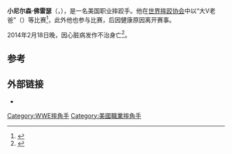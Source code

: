 {{Infobox professional wrestler
|name        = Nelson Frazier, Jr.
|image       = Nelson Frazier, Jr. in Kitchener, Ontario, Canada.jpg
|caption     = 2005年8月
|names       = Big Daddy<br>Big Daddy V<br>Big Daddy Voodoo<br>King Mabel<br>King V<br>Mabel<br>Nelson Knight<br>Viscera
|height      = {{height|ft=6|in=6}}
|weight      = {{convert|487|lb|kg|abbr=on}}
|birth_date  = 1971年2月14日
|birth_place = [[美国|美国]][[田纳西州|田纳西州]][[孟菲斯市|孟菲斯市]]
|death_date  = {{Death date and age|2014|2|18|1971|2|14}}
|resides     =
|billed      = [[纽约市|纽约市]][[哈莱姆区|哈莱姆区]]
|trained by  = 
|debut       = 1993
|retired     =
}}
'''小尼尔森·佛雷瑟'''（{{lang-en|Nelson Frazier, Jr.}}，{{bd|1971年|2月14日|2014年|2月18日|catIdx=Frazier}}），是一名美国职业摔跤手。他在[[世界摔角娱乐|世界摔跤协会]]中以“大V老爸”（{{lang|en|Big Daddy V}}）等比赛<ref name="WWEProfile">{{cite web|url=http://www.wwe.com/superstars/wwealumni/bigdaddyv|title=Big Daddy V's WWE Alumni Bio|accessdate=2011-04-03|publisher=WWE|archive-date=2012-02-24|archive-url=https://web.archive.org/web/20120224210257/http://www.wwe.com/superstars/wwealumni/bigdaddyv|dead-url=no}}</ref>，此外他也参与{{link-en|全日本摔角联盟|All Japan Pro Wrestling}}比赛，后因健康原因离开赛事。
 
2014年2月18日晚，因心脏病发作不治身亡<ref>{{cite web|url=http://www.f4wonline.com/more/more-top-stories/118-daily-updates/35508-nelson-frazier-passes-away|title=Nelson Frazier passes away|accessdate=2014-02-19|publisher=Wrestling Observer Newsletter|archive-date=2014-03-01|archive-url=https://web.archive.org/web/20140301165811/http://www.f4wonline.com/more/more-top-stories/118-daily-updates/35508-nelson-frazier-passes-away|dead-url=no}}</ref>。

== 参考 ==
{{Reflist}}
==外部链接==
{{Commons category|Nelson Frazier, Jr.}}
*{{IMDb name|0292551}}
{{DEFAULTSORT:Frazier, Jr., Nelson}}

[[Category:WWE摔角手|Category:WWE摔角手]]
[[Category:美國職業摔角手|Category:美國職業摔角手]]